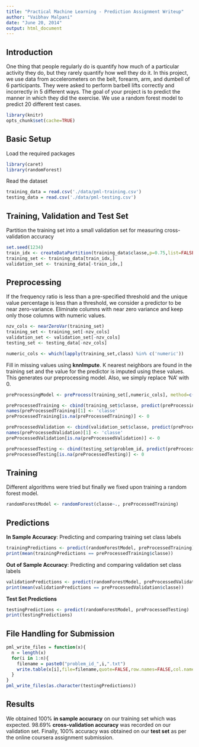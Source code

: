 ```yaml
---
title: "Practical Machine Learning - Prediction Assignment Writeup"
author: "Vaibhav Malpani"
date: "June 20, 2014"
output: html_document
---
```

## Introduction
One thing that people regularly do is quantify how much of a particular activity they do, but they rarely quantify how well they do it. In this project, we use data from accelerometers on the belt, forearm, arm, and dumbell of 6 participants. They were asked to perform barbell lifts correctly and incorrectly in 5 different ways. The goal of your project is to predict the manner in which they did the exercise. We use a random forest model to predict 20 different test cases.
```r
library(knitr)
opts_chunk$set(cache=TRUE)
``` 
## Basic Setup
Load the required packages
```r
library(caret)
library(randomForest)
```
Read the dataset
```r
training_data = read.csv('./data/pml-training.csv')
testing_data = read.csv('./data/pml-testing.csv')
```
## Training, Validation and Test Set
Partition the training set into a small validation set for measuring cross-validation accuracy
```r
set.seed(1234)
train_idx <- createDataPartition(training_data$classe,p=0.75,list=FALSE)
training_set <- training_data[train_idx,]
validation_set <- training_data[-train_idx,]
```
## Preprocessing
If the frequency ratio is less than a pre-specified threshold and the unique value percentage is less than a threshold, we consider a predictor to be near zero-variance. Eliminate columns with near zero variance and keep only those columns with numeric values.
```r
nzv_cols <- nearZeroVar(training_set)
training_set <- training_set[-nzv_cols]
validation_set <- validation_set[-nzv_cols]
testing_set <- testing_data[-nzv_cols]

numeric_cols <- which(lapply(training_set,class) %in% c('numeric'))
```
Fill in missing values using **knnImpute**. K nearest neighbors are found in the training set and the value for the predictor is imputed using these values. This generates our preprocessing model. Also, we simply replace 'NA' with 0.
```r
preProcessingModel <- preProcess(training_set[,numeric_cols], method=c('knnImpute'))

preProcessedTraining <- cbind(training_set$classe, predict(preProcessingModel,training_set[,numeric_cols]))
names(preProcessedTraining)[1] <- 'classe'
preProcessedTraining[is.na(preProcessedTraining)] <- 0

preProcessedValidation <- cbind(validation_set$classe, predict(preProcessingModel,validation_set[,numeric_cols]))
names(preProcessedValidation)[1] <- 'classe'
preProcessedValidation[is.na(preProcessedValidation)] <- 0

preProcessedTesting <- cbind(testing_set$problem_id, predict(preProcessingModel,testing_set[,numeric_cols]))
preProcessedTesting[is.na(preProcessedTesting)] <- 0
```
## Training
Different algorithms were tried but finally we fixed upon training a random forest model.
```r
randomForestModel <- randomForest(classe~., preProcessedTraining)
```
## Predictions
**In Sample Accuracy**: Predicting and comparing training set class labels
```r
trainingPredictions <- predict(randomForestModel, preProcessedTraining)
print(mean(trainingPredictions == preProcessedTraining$classe))
```
**Out of Sample Accuracy**: Predicting and comparing validation set class labels
```r
validationPredictions <- predict(randomForestModel, preProcessedValidation)
print(mean(validationPredictions == preProcessedValidation$classe))
```
**Test Set Predictions**
```r
testingPredictions <- predict(randomForestModel, preProcessedTesting)
print(testingPredictions)
```
## File Handling for Submission
```r
pml_write_files = function(x){
  n = length(x)
  for(i in 1:n){
    filename = paste0("problem_id_",i,".txt")
    write.table(x[i],file=filename,quote=FALSE,row.names=FALSE,col.names=FALSE)
  }
}
pml_write_files(as.character(testingPredictions))
```

## Results
We obtained 100% **in sample accuracy** on our training set which was expected.
98.69% **cross-validation accuracy** was recorded on our validation set.
Finally, 100% accuracy was obtained on our **test set** as per the online coursera assignment submission.
